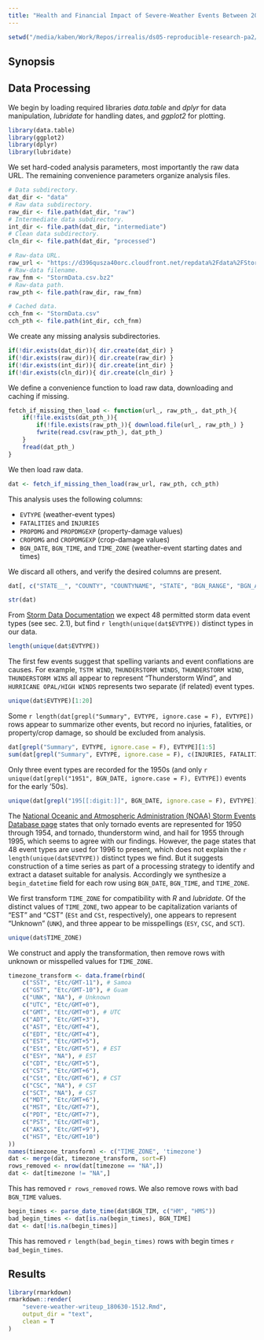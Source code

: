 ```yaml
---
title: "Health and Financial Impact of Severe-Weather Events Between 2005 and 2011"
---
```


```r
setwd("/media/kaben/Work/Repos/irrealis/ds05-reproducible-research-pa2/exploratory_analysis/")
```

## Synopsis

## Data Processing

We begin by loading required libraries _data.table_ and _dplyr_ for data manipulation, _lubridate_ for handling dates, and _ggplot2_ for plotting.

```r
library(data.table)
library(ggplot2)
library(dplyr)
library(lubridate)
```

We set hard-coded analysis parameters, most importantly the raw data URL. The remaining convenience parameters organize analysis files.

```r
# Data subdirectory.
dat_dir <- "data"
# Raw data subdirectory.
raw_dir <- file.path(dat_dir, "raw")
# Intermediate data subdirectory.
int_dir <- file.path(dat_dir, "intermediate")
# Clean data subdirectory.
cln_dir <- file.path(dat_dir, "processed")

# Raw-data URL.
raw_url <- "https://d396qusza40orc.cloudfront.net/repdata%2Fdata%2FStormData.csv.bz2"
# Raw-data filename.
raw_fnm <- "StormData.csv.bz2"
# Raw-data path.
raw_pth <- file.path(raw_dir, raw_fnm)

# Cached data.
cch_fnm <- "StormData.csv"
cch_pth <- file.path(int_dir, cch_fnm)
```

We create any missing analysis subdirectories.

```r
if(!dir.exists(dat_dir)){ dir.create(dat_dir) }
if(!dir.exists(raw_dir)){ dir.create(raw_dir) }
if(!dir.exists(int_dir)){ dir.create(int_dir) }
if(!dir.exists(cln_dir)){ dir.create(cln_dir) }
```

We define a convenience function to load raw data, downloading and caching if missing.

```r
fetch_if_missing_then_load <- function(url_, raw_pth_, dat_pth_){
    if(!file.exists(dat_pth_)){
        if(!file.exists(raw_pth_)){ download.file(url_, raw_pth_) }
        fwrite(read.csv(raw_pth_), dat_pth_)
    }
    fread(dat_pth_)
}
```

We then load raw data.

```r
dat <- fetch_if_missing_then_load(raw_url, raw_pth, cch_pth)
```

This analysis uses the following columns:

- `EVTYPE` (weather-event types)
- `FATALITIES` and `INJURIES`
- `PROPDMG` and `PROPDMGEXP` (property-damage values)
- `CROPDMG` and `CROPDMGEXP` (crop-damage values)
- `BGN_DATE`, `BGN_TIME`, and `TIME_ZONE` (weather-event starting dates and times)

We discard all others, and verify the desired columns are present.

```r
dat[, c("STATE__", "COUNTY", "COUNTYNAME", "STATE", "BGN_RANGE", "BGN_AZI", "BGN_LOCATI", "END_DATE", "END_TIME", "COUNTY_END", "COUNTYENDN", "END_RANGE", "END_AZI", "END_LOCATI", "LENGTH", "WIDTH", "F", "MAG", "WFO", "STATEOFFIC", "ZONENAMES", "LATITUDE", "LONGITUDE", "LATITUDE_E", "LONGITUDE_", "REMARKS", "REFNUM") := NULL]

str(dat)
```

From [Storm Data Documentation](https://d396qusza40orc.cloudfront.net/repdata%2Fpeer2_doc%2Fpd01016005curr.pdf) we expect 48 permitted storm data event types (see sec. 2.1), but find `r length(unique(dat$EVTYPE))` distinct types in our data.

```r
length(unique(dat$EVTYPE))
```

The first few events suggest that spelling variants and event conflations are causes. For example, `TSTM WIND`, `THUNDERSTORM WINDS`, `THUNDERSTORM WIND`, `THUNDERSTORM WINS` all appear to represent "Thunderstorm Wind", and `HURRICANE OPAL/HIGH WINDS` represents two separate (if related) event types.

```r
unique(dat$EVTYPE)[1:20]
```

Some `r length(dat[grepl("Summary", EVTYPE, ignore.case = F), EVTYPE])` rows appear to summarize other events, but record no injuries, fatalities, or property/crop damage, so should be excluded from analysis.

```r
dat[grepl("Summary", EVTYPE, ignore.case = F), EVTYPE][1:5]
sum(dat[grepl("Summary", EVTYPE, ignore.case = F), c(INJURIES, FATALITIES, PROPDMG, CROPDMG)])
```

Only three event types are recorded for the 1950s (and only `r unique(dat[grepl("1951", BGN_DATE, ignore.case = F), EVTYPE])` events for the early '50s).

```r
unique(dat[grepl("195[[:digit:]]", BGN_DATE, ignore.case = F), EVTYPE])
```

The [National Oceanic and Atmospheric Administration (NOAA) Storm Events Database page](https://www.ncdc.noaa.gov/stormevents/details.jsp) states that only tornado events are represented for 1950 through 1954, and tornado, thunderstorm wind, and hail for 1955 through 1995, which seems to agree with our findings. However, the page states that 48 event types are used for 1996 to present, which does not explain the `r length(unique(dat$EVTYPE))` distinct types we find. But it suggests construction of a time series as part of a processing strategy to identify and extract a dataset suitable for analysis. Accordingly we synthesize a `begin_datetime` field for each row using `BGN_DATE`, `BGN_TIME`, and `TIME_ZONE`.

We first transform `TIME_ZONE` for compatibility with _R_ and _lubridate_. Of the distinct values of `TIME_ZONE`, two appear to be capitalization variants of "EST" and "CST" (`ESt` and `CSt`, respectively), one appears to represent "Unknown" (`UNK`), and three appear to be misspellings (`ESY`, `CSC`, and `SCT`).

```r
unique(dat$TIME_ZONE)
```

We construct and apply the transformation, then remove rows with unknown or misspelled values for `TIME_ZONE`.

```r
timezone_transform <- data.frame(rbind(
    c("SST", "Etc/GMT-11"), # Samoa
    c("GST", "Etc/GMT-10"), # Guam
    c("UNK", "NA"), # Unknown
    c("UTC", "Etc/GMT+0"),
    c("GMT", "Etc/GMT+0"), # UTC
    c("ADT", "Etc/GMT+3"),
    c("AST", "Etc/GMT+4"),
    c("EDT", "Etc/GMT+4"),
    c("EST", "Etc/GMT+5"),
    c("ESt", "Etc/GMT+5"), # EST
    c("ESY", "NA"), # EST
    c("CDT", "Etc/GMT+5"),
    c("CST", "Etc/GMT+6"),
    c("CSt", "Etc/GMT+6"), # CST
    c("CSC", "NA"), # CST
    c("SCT", "NA"), # CST
    c("MDT", "Etc/GMT+6"),
    c("MST", "Etc/GMT+7"),
    c("PDT", "Etc/GMT+7"),
    c("PST", "Etc/GMT+8"),
    c("AKS", "Etc/GMT+9"),
    c("HST", "Etc/GMT+10")
))
names(timezone_transform) <- c("TIME_ZONE", 'timezone')
dat <- merge(dat, timezone_transform, sort=F)
rows_removed <- nrow(dat[timezone == "NA",])
dat <- dat[timezone != "NA",]
```

This has removed `r rows_removed` rows. We also remove rows with bad `BGN_TIME` values.


```r
begin_times <- parse_date_time(dat$BGN_TIM, c("HM", "HMS"))
bad_begin_times <- dat[is.na(begin_times), BGN_TIME]
dat <- dat[!is.na(begin_times)]
```

This has removed `r length(bad_begin_times)` rows with begin times `r bad_begin_times`.


## Results

```r
library(rmarkdown)
rmarkdown::render(
    "severe-weather-writeup_180630-1512.Rmd",
    output_dir = "text",
    clean = T
)
```
